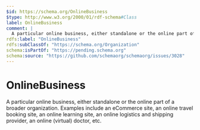```yaml
---
$id: https://schema.org/OnlineBusiness
$type: http://www.w3.org/2000/01/rdf-schema#Class
label: OnlineBusiness
comment: |
  A particular online business, either standalone or the online part of a broader organization. Examples include an eCommerce site, an online travel booking site, an online learning site, an online logistics and shipping provider, an online (virtual) doctor, etc.
rdfs:label: "OnlineBusiness"
rdfs:subClassOf: "https://schema.org/Organization"
schema:isPartOf: "https://pending.schema.org"
schema:source: "https://github.com/schemaorg/schemaorg/issues/3028"
---
```


# OnlineBusiness

A particular online business, either standalone or the online part of a broader organization. Examples include an eCommerce site, an online travel booking site, an online learning site, an online logistics and shipping provider, an online (virtual) doctor, etc.

